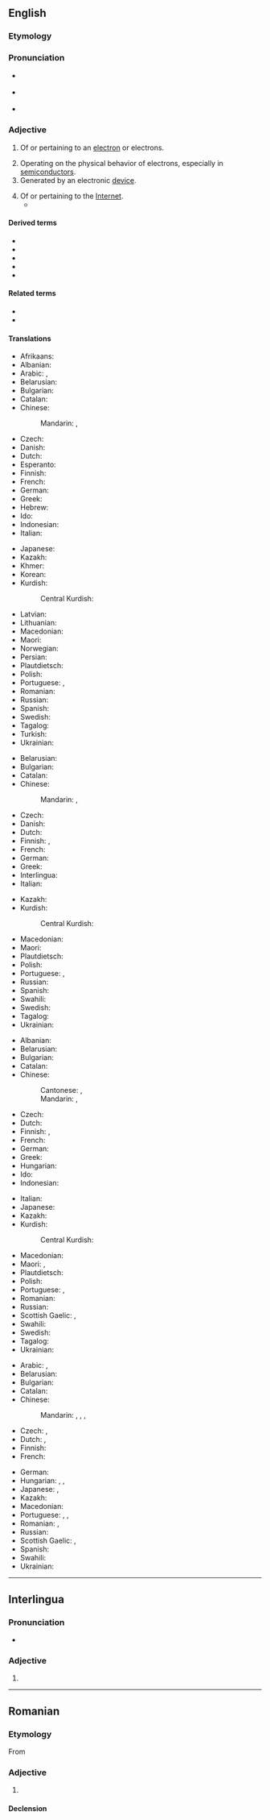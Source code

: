 {{also|electrònic}}
==English==

===Etymology===
{{suffix|en|electron|ic}}

===Pronunciation===
* {{a|RP}} {{IPA|en|/ˌɛl.ɛkˈtɹɒn.ɪk/|/ˌɛl.ɪkˈtɹɒn.ɪk/|/ɪˌlɛkˈtɹɒn.ɪk/}}
* {{a|GA}} {{IPA|en|/ɪˌlɛkˈtɹɑn.ɪk/|/ˌiː.lɛkˈtɹɑn.ɪk/|/(ə)ˌɫɪkˈtɹɑn.ɪk/}}
* {{audio|en|en-us-electronic.ogg|Audio (US)}}

===Adjective===
{{en-adj|-}}

# {{lb|en|physics|chemistry}} Of or pertaining to an [[electron]] or electrons.
# Operating on the physical behavior of electrons, especially in [[semiconductor]]s.
# Generated by an electronic [[device]].
#: {{ux|en|'''electronic''' music}}
# Of or pertaining to the [[Internet]].
#* {{quote-journal|en|title=No hiding place
|date=2013-05-25|volume=407|issue=8837|page=74|magazine={{w|The Economist}}
|url=http://www.economist.com/news/science-and-technology/21578357-plan-assess-peoples-personal-characteristics-their-twitter-streams-no
|passage=In America alone, people spent $170 billion on “direct marketing”—junk mail of both the physical and '''electronic''' varieties—last year. Yet of those who received unsolicited adverts through the post, only 3% bought anything as a result.}}

====Derived terms====
{{lookfrom|electronic}}
* {{l|en|electronification}}
* {{l|en|electronified}}
* {{l|en|electronify}}
* {{l|en|morphoelectronic}}
* {{l|en|optoelectronic}}

====Related terms====
* {{l|en|electric}}
* {{l|en|electrical}}

====Translations====
{{trans-top|pertaining to electrons}}
* Afrikaans: {{t|af|elektroniese}}
* Albanian: {{t+|sq|elektronik}}
* Arabic: {{t|ar|إِلِكْتْرُونِي|tr=ʾiliktrōniyy}}, {{t|ar|إِلِكْتْرُونِيّ|tr=ʾelektrōniyy}}
* Belarusian: {{t|be|электро́нны}}
* Bulgarian: {{t|bg|електро́нен}}
* Catalan: {{t+|ca|electrònic}}
* Chinese:
*: Mandarin: {{t+|cmn|電子|alt=電子的|tr=diànzǐ de|sc=Hani}}, {{t+|cmn|电子|alt=电子的|tr=diànzǐ de|sc=Hani}}
* Czech: {{t|cs|elektronový}}
* Danish: {{t+|da|elektronisk}}
* Dutch: {{t|nl|[[elektronen]]-}}
* Esperanto: {{t|eo|elektronika}}
* Finnish: {{t|fi|[[elektroni]]-}}
* French: {{t+|fr|électronique}}
* German: {{t+|de|elektronisch}}
* Greek: {{t+|el|ηλεκτρονιακός}}
* Hebrew: {{t+|he|אלקטרוני|tr=elektróni}}
* Ido: {{t+|io|elektronala}}
* Indonesian: {{t+|id|elektronik}}
* Italian: {{t+|it|elettronico}}
{{trans-mid}}
* Japanese: {{t+|ja|電子|tr=でんし, denshi}}
* Kazakh: {{t|kk|электрондық}}
* Khmer: {{t|km|អសន្យាណូ}}
* Korean: {{t+|ko|전자}}
* Kurdish:
*: Central Kurdish: {{t|ckb|ئەلیکترۆنی}}
* Latvian: {{t|lv|elektronisks}}
* Lithuanian: {{t+|lt|elektroninis}}
* Macedonian: {{t|mk|електронски}}
* Maori: {{t|mi|tāhiko}}
* Norwegian: {{t+|no|elektronisk}}
* Persian: {{t+|fa|الکترونی|tr=elekteroni|sc=fa-Arab}}
* Plautdietsch: {{t|pdt|ellektronisch}}
* Polish: {{t+|pl|elektronowy}}
* Portuguese: {{t+|pt|eletrónico}} {{qualifier|Portugal}}, {{t+|pt|eletrônico}} {{qualifier|Brazil}}
* Romanian: {{t+|ro|electronic}}
* Russian: {{t+|ru|электро́нный}}
* Spanish: {{t+|es|electrónico}}
* Swedish: {{t|sv|elektron-}}
* Tagalog: {{t|tl|dagisikin}}
* Turkish: {{t+|tr|elektronik}}
* Ukrainian: {{t|uk|електро́нний}}
{{trans-bottom}}

{{trans-top|operating on behavior of electrons}}
* Belarusian: {{t|be|электро́нны}}
* Bulgarian: {{t|bg|електро́нен}}
* Catalan: {{t+|ca|electrònic}}
* Chinese:
*: Mandarin: {{t+|cmn|電子|alt=電子的|tr=diànzǐ de|sc=Hani}}, {{t+|cmn|电子|alt=电子的|tr=diànzǐ de|sc=Hani}}
* Czech: {{t|cs|elektronový}}
* Danish: {{t+|da|elektronisk}}
* Dutch: {{t+|nl|elektronisch}}
* Finnish: {{t+|fi|elektroninen}}, {{t+|fi|sähköinen}}
* French: {{t+|fr|électronique}}
* German: {{t+|de|elektronisch}}
* Greek: {{t+|el|ηλεκτρονικός}}
* Interlingua: {{t|ia|electronic}}
* Italian: {{t+|it|elettronico}}
{{trans-mid}}
* Kazakh: {{t|kk|электрондық}}
* Kurdish:
*: Central Kurdish: {{t|ckb|ئەلیکترۆنی}}
* Macedonian: {{t|mk|електронски}}
* Maori: {{t|mi|tāhiko}}
* Plautdietsch: {{t|pdt|ellektronisch}}
* Polish: {{t+|pl|elektroniczny}}
* Portuguese: {{t+|pt|eletrónico}} {{qualifier|Portugal}}, {{t+|pt|eletrônico}} {{qualifier|Brazil}}
* Russian: {{t+|ru|электро́нный}}
* Spanish: {{t+|es|electrónico}}
* Swahili: {{t+|sw|elektroniki|alt=-a elektroniki}}
* Swedish: {{t+|sv|elektronisk}}
* Tagalog: {{t|tl|dagisikin}}
* Ukrainian: {{t|uk|електро́нний}}
{{trans-bottom}}

{{trans-top|generated by electronic device}}
* Albanian: {{t+|sq|elektronik}}
* Belarusian: {{t|be|электро́нны}}
* Bulgarian: {{t|bg|електро́нен}}
* Catalan: {{t+|ca|electrònic}}
* Chinese:
*: Cantonese: {{t|yue|電子|sc=Hani}}, {{t|yue|电子|tr=din6 zi2|sc=Hani}}
*: Mandarin: {{t+|cmn|電子|alt=電子的|tr=diànzǐ de|sc=Hani}}, {{t+|cmn|电子|alt=电子的|tr=diànzǐ de|sc=Hani}}
* Czech: {{t+|cs|elektronický}}
* Dutch: {{t+|nl|elektronisch}}
* Finnish: {{t+|fi|sähköinen}}, {{t|fi|sähköiset|p}}
* French: {{t+|fr|électronique}}
* German: {{t+|de|elektronisch}}
* Greek: {{t+|el|ηλεκτρονικός}}
* Hungarian: {{t+|hu|elektronikus}}
* Ido: {{t+|io|elektronika}}
* Indonesian: {{t+|id|elektronik}}
{{trans-mid}}
* Italian: {{t+|it|elettronico}}
* Japanese: {{t+|ja|電子|tr=denshi|sc=Jpan}}
* Kazakh: {{t|kk|электрондық}}
* Kurdish:
*: Central Kurdish: {{t|ckb|ئەلیکترۆنی}}
* Macedonian: {{t|mk|електронски}}
* Maori: {{t|mi|tāhiko}}, {{t|mi|tāhiko}}
* Plautdietsch: {{t|pdt|ellektronisch}}
* Polish: {{t+|pl|elektroniczny}}
* Portuguese: {{t+|pt|eletrónico}} {{qualifier|Portugal}}, {{t+|pt|eletrônico}} {{qualifier|Brazil}}
* Romanian: {{t+|ro|electronic}}
* Russian: {{t+|ru|электро́нный}}
* Scottish Gaelic: {{t|gd|dealanach}}, {{t|gd|dealain}}
* Swahili: {{t+|sw|elektroniki|alt=-a elektroniki}}
* Swedish: {{t+|sv|elektronisk}}
* Tagalog: {{t|tl|dagisikin}}
* Ukrainian: {{t|uk|електро́нний}}
{{trans-bottom}}

{{trans-top|of or pertaining to the Internet}}
* Arabic: {{t|ar|إِلِكْتْرُونِيّ|tr=ʾelektrōniyy}}, {{t|ar|إِلِكْتْرُونِيّ|tr=ʾiliktrōniyy}}
* Belarusian: {{t|be|электро́нны}}
* Bulgarian: {{t|bg|електро́нен}}
* Catalan: {{t+|ca|electrònic}}
* Chinese:
*: Mandarin: {{t+|cmn|電子|alt=電子的|tr=diànzǐ de|sc=Hani}}, {{t+|cmn|电子|alt=电子的|tr=diànzǐ de|sc=Hani}}, {{t+|cmn|網絡|alt=網絡的|tr=wǎngluò de|sc=Hani}}, {{t+|cmn|网络|alt=网络的|tr=wǎngluò de|sc=Hani}}
* Czech: {{t+|cs|elektronický}}, {{t+|cs|internetový}}
* Dutch: {{t+|nl|virtueel}}, {{t|nl|[[web]]-}}
* Finnish: {{t+|fi|sähköinen}}
* French: {{t+|fr|électronique}}
{{trans-mid}}
* German: {{t+|de|elektronisch}}
* Hungarian: {{t+|hu|elektronikus}}, {{t|hu|internetes}}, {{t+|hu|online}}
* Japanese: {{t+|ja|電子|tr=denshi|sc=Jpan}}, {{t+|ja|電脳|tr=dennō|sc=Jpan}}
* Kazakh: {{t|kk|электрондық}}
* Macedonian: {{t|mk|електронски}}
* Portuguese: {{t+|pt|eletrónico}} {{qualifier|Portugal}}, {{t+|pt|eletrônico}} {{qualifier|Brazil}}, {{t+|pt|online}}
* Romanian: {{t|ro|[[de]] [[Internet]]}}, {{t+|ro|electronic}}
* Russian: {{t+|ru|электро́нный}}
* Scottish Gaelic: {{t|gd|dealanach}}, {{t|gd|dealain}}
* Spanish: {{t+|es|electrónico}}
* Swahili: {{t+|sw|elektroniki|alt=-a elektroniki}}
* Ukrainian: {{t|uk|електро́нний}}
{{trans-bottom}}

----

==Interlingua==

===Pronunciation===
* {{IPA|ia|/e.lekˈtɾo.nik/}}

===Adjective===
{{ia-adj|-}}

# {{l|en|electronic}}

----

==Romanian==

===Etymology===
From {{bor|ro|fr|électronique}}

===Adjective===
{{ro-adj}}

# {{l|en|electronic}}

====Declension====
{{ro-decl-adj}}